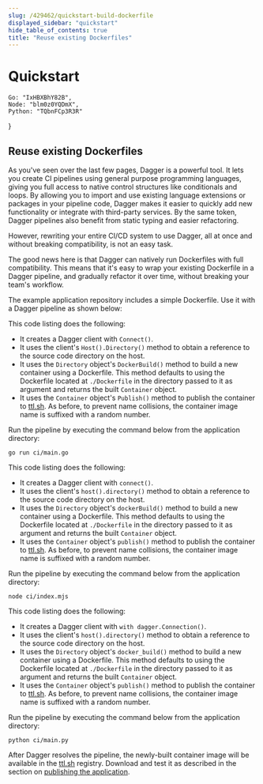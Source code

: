 ```yaml
---
slug: /429462/quickstart-build-dockerfile
displayed_sidebar: "quickstart"
hide_table_of_contents: true
title: "Reuse existing Dockerfiles"
---
```


# Quickstart


    Go: "IxHBXBhY82B",
    Node: "blm0z0YQDmX",
    Python: "TQbnFCp3R3R"
}

<QuickstartDoc embeds={ids}>

## Reuse existing Dockerfiles

As you've seen over the last few pages, Dagger is a powerful tool. It lets you create CI pipelines using general purpose programming languages, giving you full access to native control structures like conditionals and loops. By allowing you to import and use existing language extensions or packages in your pipeline code, Dagger makes it easier to quickly add new functionality or integrate with third-party services. By the same token, Dagger pipelines also benefit from static typing and easier refactoring.

However, rewriting your entire CI/CD system to use Dagger, all at once and without breaking compatibility, is not an easy task.

The good news here is that Dagger can natively run Dockerfiles with full compatibility. This means that it's easy to wrap your existing Dockerfile in a Dagger pipeline, and gradually refactor it over time, without breaking your team's workflow.

The example application repository includes a simple Dockerfile. Use it with a Dagger pipeline as shown below:

<Tabs groupId="language" className="embeds">
<TabItem value="Go">

<Embed id="IxHBXBhY82B"/>

This code listing does the following:

- It creates a Dagger client with `Connect()`.
- It uses the client's `Host().Directory()` method to obtain a reference to the source code directory on the host.
- It uses the `Directory` object's `DockerBuild()` method to build a new container using a Dockerfile. This method defaults to using the Dockerfile located at `./Dockerfile` in the directory passed to it as argument and returns the built `Container` object.
- It uses the `Container` object's `Publish()` method to publish the container to [ttl.sh](https://ttl.sh). As before, to prevent name collisions, the container image name is suffixed with a random number.

Run the pipeline by executing the command below from the application directory:

```shell
go run ci/main.go
```

</TabItem>
<TabItem value="Node">

<Embed id="blm0z0YQDmX"/>

This code listing does the following:

- It creates a Dagger client with `connect()`.
- It uses the client's `host().directory()` method to obtain a reference to the source code directory on the host.
- It uses the `Directory` object's `dockerBuild()` method to build a new container using a Dockerfile. This method defaults to using the Dockerfile located at `./Dockerfile` in the directory passed to it as argument and returns the built `Container` object.
- It uses the `Container` object's `publish()` method to publish the container to [ttl.sh](https://ttl.sh). As before, to prevent name collisions, the container image name is suffixed with a random number.

Run the pipeline by executing the command below from the application directory:

```shell
node ci/index.mjs
```

</TabItem>
<TabItem value="Python">

<Embed id="TQbnFCp3R3R"/>

This code listing does the following:

- It creates a Dagger client with `with dagger.Connection()`.
- It uses the client's `host().directory()` method to obtain a reference to the source code directory on the host.
- It uses the `Directory` object's `docker_build()` method to build a new container using a Dockerfile. This method defaults to using the Dockerfile located at `./Dockerfile` in the directory passed to it as argument and returns the built `Container` object.
- It uses the `Container` object's `publish()` method to publish the container to [ttl.sh](https://ttl.sh). As before, to prevent name collisions, the container image name is suffixed with a random number.

Run the pipeline by executing the command below from the application directory:

```shell
python ci/main.py
```

</TabItem>
</Tabs>

After Dagger resolves the pipeline, the newly-built container image will be available in the [ttl.sh](https://ttl.sh) registry. Download and test it as described in the section on [publishing the application](./730264-quickstart-publish.mdx).

</QuickstartDoc>
